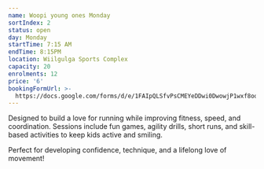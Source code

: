 ```yaml
---
name: Woopi young ones Monday
sortIndex: 2
status: open
day: Monday
startTime: 7:15 AM
endTime: 8:15PM
location: Wiilgulga Sports Complex
capacity: 20
enrolments: 12
price: '6'
bookingFormUrl: >-
  https://docs.google.com/forms/d/e/1FAIpQLSfvPsCMEYeDDwi0DwowjP1wxf8oqLvOFXA9TaGCii_78LM9CQ/viewform?usp=header
---
```

Designed to build a love for running while improving fitness, speed, and coordination. Sessions include fun games, agility drills, short runs, and skill-based activities to keep kids active and smiling.

Perfect for developing confidence, technique, and a lifelong love of movement!
